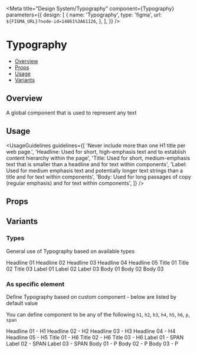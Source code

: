 
<Meta
  title="Design System/Typography"
  component={Typography}
  parameters={{
    design: [
      {
        name: 'Typography',
        type: 'figma',
        url: `${FIGMA_URL}?node-id=14861%3A61126`,
      },
    ],
  }}
/>

# Typography

- [Overview](#overview)
- [Props](#props)
- [Usage](#usage)
- [Variants](#variants)

## Overview

A global component that is used to represent any text

## Usage

<UsageGuidelines
  guidelines={[
    'Never include more than one H1 title per web page.',
    'Headline: Used for short, high-emphasis text and to establish content hierarchy within the page',
    'Title: Used for short, medium-emphasis text that is smaller than a headline and for text within components',
    'Label: Used for medium emphasis text and potentially longer text strings than a title and for text within components',
    'Body: Used for long passages of copy (regular emphasis) and for text within components',
  ]}
/>

## Props

<Props of={Typography} />

## Variants

### Types

General use of Typography based on available types

<Preview>
  <Story name="Types">
    <Stack isVertical>
      <Typography type={'headline01'}>Headline 01</Typography>
      <Typography type={'headline02'}>Headline 02</Typography>
      <Typography type={'headline03'}>Headline 03</Typography>
      <Typography type={'headline04'}>Headline 04</Typography>
      <Typography type={'headline05'}>Headline 05</Typography>
      <Typography type={'title01'}>Title 01</Typography>
      <Typography type={'title02'}>Title 02</Typography>
      <Typography type={'title03'}>Title 03</Typography>
      <Typography type={'label01'}>Label 01</Typography>
      <Typography type={'label02'}>Label 02</Typography>
      <Typography type={'label03'}>Label 03</Typography>
      <Typography type={'body01'}>Body 01</Typography>
      <Typography type={'body02'}>Body 02</Typography>
      <Typography type={'body03'}>Body 03</Typography>
    </Stack>
  </Story>
</Preview>

### As specific element

Define Typography based on custom component - below are listed by default value

You can define component to be any of the following `h1`, `h2`, `h3`, `h4`, `h5`, `h6`, `p`, `span`

<Preview>
  <Story name="As specific element">
    <Stack isVertical>
      <Typography type={'headline01'} component="h1">
        Headline 01 - H1
      </Typography>
      <Typography type={'headline02'} component="h2">
        Headline 02 - H2
      </Typography>
      <Typography type={'headline03'} component="h3">
        Headline 03 - H3
      </Typography>
      <Typography type={'headline04'} component="h4">
        Headline 04 - H4
      </Typography>
      <Typography type={'headline05'} component="h5">
        Headline 05 - H5
      </Typography>
      <Typography type={'title01'} component="h6">
        Title 01 - H6
      </Typography>
      <Typography type={'title02'} component="h6">
        Title 02 - H6
      </Typography>
      <Typography type={'title03'} component="h6">
        Title 03 - H6
      </Typography>
      <Typography type={'label01'} component="span">
        Label 01 - SPAN
      </Typography>
      <Typography type={'label02'} component="span">
        Label 02 - SPAN
      </Typography>
      <Typography type={'label03'} component="span">
        Label 03 - SPAN
      </Typography>
      <Typography type={'body01'} component="p">
        Body 01 - P
      </Typography>
      <Typography type={'body02'} component="p">
        Body 02 - P
      </Typography>
      <Typography type={'body03'} component="p">
        Body 03 - P
      </Typography>
    </Stack>
  </Story>
</Preview>
